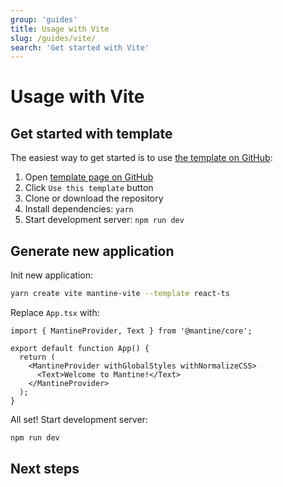 ```yaml
---
group: 'guides'
title: Usage with Vite
slug: /guides/vite/
search: 'Get started with Vite'
---
```



# Usage with Vite

## Get started with template

The easiest way to get started is to use [the template on GitHub](https://github.com/mantinedev/mantine-vite-template):

1. Open [template page on GitHub](https://github.com/mantinedev/mantine-vite-template)
2. Click `Use this template` button
3. Clone or download the repository
4. Install dependencies: `yarn`
5. Start development server: `npm run dev`

## Generate new application

Init new application:

```bash
yarn create vite mantine-vite --template react-ts
```

<PackagesInstallation />

Replace `App.tsx` with:

```tsx
import { MantineProvider, Text } from '@mantine/core';

export default function App() {
  return (
    <MantineProvider withGlobalStyles withNormalizeCSS>
      <Text>Welcome to Mantine!</Text>
    </MantineProvider>
  );
}
```

All set! Start development server:

```bash
npm run dev
```

## Next steps

<NextSteps />

